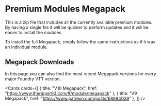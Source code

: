 
# Premium Modules Megapack

This is a zip file that includes all the currently available premium modules. By having a single file it will be quicker
to perform updates and it will be easier to install the modules.

To install the full Megapack, simply follow the same instructions as if it was an individual module.

## Megapack Downloads

In this page you can also find the most recent Megapack versions for every major Foundry VTT version.

<Cards
  cards={[
    { title: "V10 Megapack", href: "https://www.theripper93.com/#/module/megapack" },
    { title: "V9 Megapack", href: "https://www.patreon.com/posts/68994039" },
  ]}
/>